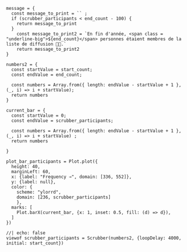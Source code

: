 <!-----------------
Objets temporaires
------------------>

```ojs
message = {
  const message_to_print = `` ;
  if (scrubber_participants < end_count - 100) {
    return message_to_print
  }
    const message_to_print2 = `En fin d'année, <span class = "underline-big">${end_count}</span> personnes étaient membres de la liste de diffusion 🚀🚀.`
    return message_to_print2
}
```

```ojs
numbers2 = {
  const startValue = start_count;
  const endValue = end_count;

  const numbers = Array.from({ length: endValue - startValue + 1 }, (_, i) => i + startValue);
  return numbers
}
```


```ojs
current_bar = {
  const startValue = 0;
  const endValue = scrubber_participants;

  const numbers = Array.from({ length: endValue - startValue + 1 }, (_, i) => i + startValue) ;
  return numbers

}
```


<!------------ 
figure
------------->

```ojs
plot_bar_participants = Plot.plot({
  height: 40,
  marginLeft: 60,
  x: {label: "Frequency →", domain: [336, 552]},
  y: {label: null},
  color: {
    scheme: "ylorrd",
    domain: [236, scrubber_participants]
    },
  marks: [
    Plot.barX(current_bar, {x: 1, inset: 0.5, fill: (d) => d}),    
  ]
})
```

<!---------
scrubber
---------->

```ojs
//| echo: false
viewof scrubber_participants = Scrubber(numbers2, {loopDelay: 4000, initial: start_count})
```

